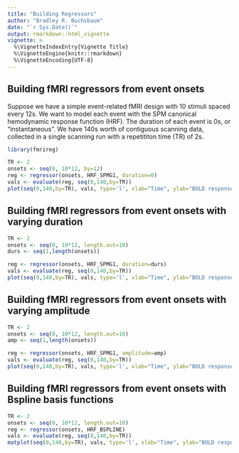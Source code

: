 ```yaml
---
title: "Building Regressors"
author: "Bradley R. Buchsbaum"
date: "`r Sys.Date()`"
output: rmarkdown::html_vignette
vignette: >
  %\VignetteIndexEntry{Vignette Title}
  %\VignetteEngine{knitr::rmarkdown}
  %\VignetteEncoding{UTF-8}
---
```



## Building fMRI regressors from event onsets

Suppose we have a simple event-related fMRI design with 10 stimuli spaced every 12s. We want to model each event with the SPM canonical hemodynamic response function (HRF). The duration of each event is 0s, or "instantaneous". We have 140s worth of contiguous scanning data, collected in a single scanning run with a repetititon time (TR) of 2s.

```r
library(fmrireg)

TR <- 2
onsets <- seq(0, 10*12, by=12)
reg <- regressor(onsets, HRF_SPMG1, duration=0)
vals <- evaluate(reg, seq(0,140,by=TR))
plot(seq(0,140,by=TR), vals, type='l', xlab="Time", ylab="BOLD response")
```

## Building fMRI regressors from event onsets with varying duration

```r

TR <- 2
onsets <- seq(0, 10*12, length.out=10)
durs <- seq(1,length(onsets))

reg <- regressor(onsets, HRF_SPMG1, duration=durs)
vals <- evaluate(reg, seq(0,140,by=TR))
plot(seq(0,140,by=TR), vals, type='l', xlab="Time", ylab="BOLD response")
```

## Building fMRI regressors from event onsets with varying amplitude

```r

TR <- 2
onsets <- seq(0, 10*12, length.out=10)
amp <- seq(1,length(onsets))

reg <- regressor(onsets, HRF_SPMG1, amplitude=amp)
vals <- evaluate(reg, seq(0,140,by=TR))
plot(seq(0,140,by=TR), vals, type='l', xlab="Time", ylab="BOLD response")
```

## Building fMRI regressors from event onsets with Bspline basis functions

```r

TR <- 2
onsets <- seq(0, 10*12, length.out=10)
reg <- regressor(onsets, HRF_BSPLINE)
vals <- evaluate(reg, seq(0,140,by=TR))
matplot(seq(0,140,by=TR), vals, type='l', xlab="Time", ylab="BOLD response")
```


